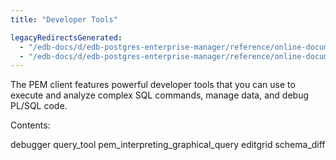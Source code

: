 ```yaml
---
title: "Developer Tools"

legacyRedirectsGenerated:
  - "/edb-docs/d/edb-postgres-enterprise-manager/reference/online-documentation/8.0/toc_pem_developer_tools.html"
  - "/edb-docs/d/edb-postgres-enterprise-manager/reference/online-documentation/latest/toc_pem_developer_tools.html"
---
```


<div id="toc_pem_developer_tools" class="registered_link"></div>

The PEM client features powerful developer tools that you can use to execute and analyze complex SQL commands, manage data, and debug PL/SQL code.

Contents:

<div class="toctree">

debugger query_tool pem_interpreting_graphical_query editgrid schema_diff

</div>
